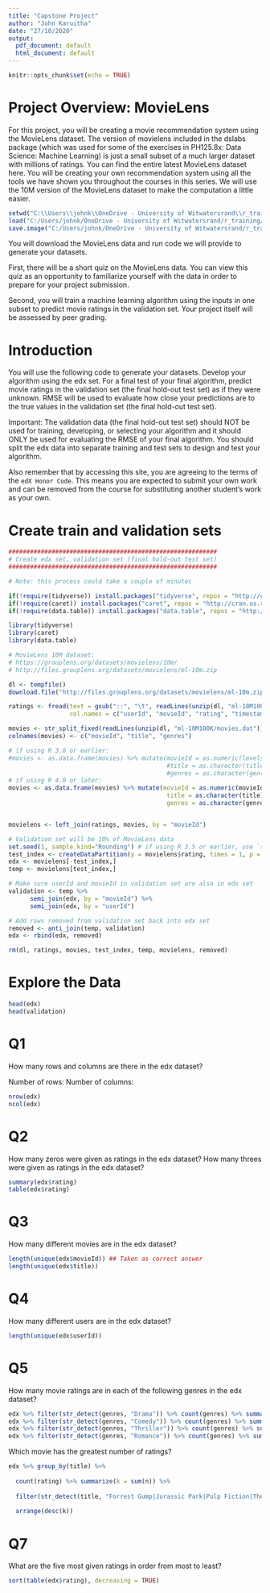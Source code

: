 ---
title: "Capstone Project"
author: "John Karuitha"
date: "27/10/2020"
output:
  pdf_document: default
  html_document: default
---

```{r setup, include=FALSE}
knitr::opts_chunk$set(echo = TRUE)
```

# **Project Overview: MovieLens**
For this project, you will be creating a movie recommendation system using the MovieLens dataset. The version of movielens included in the dslabs package (which was used for some of the exercises in PH125.8x: Data Science: Machine Learning) is just a small subset of a much larger dataset with millions of ratings. You can find the entire latest MovieLens dataset here. You will be creating your own recommendation system using all the tools we have shown you throughout the courses in this series. We will use the 10M version of the MovieLens dataset to make the computation a little easier.

```{r}
setwd("C:\\Users\\johnk\\OneDrive - University of Witwatersrand\\r_training\\capstone")
load("C:/Users/johnk/OneDrive - University of Witwatersrand/r_training/capstone/data.RDA.RData")
save.image("C:/Users/johnk/OneDrive - University of Witwatersrand/r_training/capstone/data.RDA.RData")
```


You will download the MovieLens data and run code we will provide to generate your datasets.

First, there will be a short quiz on the MovieLens data. You can view this quiz as an opportunity to familiarize yourself with the data in order to prepare for your project submission.

Second, you will train a machine learning algorithm using the inputs in one subset to predict movie ratings in the validation set. Your project itself will be assessed by peer grading.

# **Introduction**
You will use the following code to generate your datasets. Develop your algorithm using the edx set. For a final test of your final algorithm, predict movie ratings in the validation set (the final hold-out test set) as if they were unknown. RMSE will be used to evaluate how close your predictions are to the true values in the validation set (the final hold-out test set).

Important: The validation data (the final hold-out test set) should NOT be used for training, developing, or selecting your algorithm and it should ONLY be used for evaluating the RMSE of your final algorithm. You should split the edx data into separate training and test sets to design and test your algorithm.

Also remember that by accessing this site, you are agreeing to the terms of the `edX Honor Code`. This means you are expected to submit your own work and can be removed from the course for substituting another student's work as your own.

# **Create train and validation sets**
```{r, eval FALSE}
##########################################################
# Create edx set, validation set (final hold-out test set)
##########################################################

# Note: this process could take a couple of minutes

if(!require(tidyverse)) install.packages("tidyverse", repos = "http://cran.us.r-project.org")
if(!require(caret)) install.packages("caret", repos = "http://cran.us.r-project.org")
if(!require(data.table)) install.packages("data.table", repos = "http://cran.us.r-project.org")

library(tidyverse)
library(caret)
library(data.table)

# MovieLens 10M dataset:
# https://grouplens.org/datasets/movielens/10m/
# http://files.grouplens.org/datasets/movielens/ml-10m.zip

dl <- tempfile()
download.file("http://files.grouplens.org/datasets/movielens/ml-10m.zip", dl)

ratings <- fread(text = gsub("::", "\t", readLines(unzip(dl, "ml-10M100K/ratings.dat"))),
                 col.names = c("userId", "movieId", "rating", "timestamp"))

movies <- str_split_fixed(readLines(unzip(dl, "ml-10M100K/movies.dat")), "\\::", 3)
colnames(movies) <- c("movieId", "title", "genres")

# if using R 3.6 or earlier:
#movies <- as.data.frame(movies) %>% mutate(movieId = as.numeric(levels(movieId))[movieId],
                                            #title = as.character(title),
                                            #genres = as.character(genres))
# if using R 4.0 or later:
movies <- as.data.frame(movies) %>% mutate(movieId = as.numeric(movieId),
                                            title = as.character(title),
                                            genres = as.character(genres))


movielens <- left_join(ratings, movies, by = "movieId")

# Validation set will be 10% of MovieLens data
set.seed(1, sample.kind="Rounding") # if using R 3.5 or earlier, use `set.seed(1)`
test_index <- createDataPartition(y = movielens$rating, times = 1, p = 0.1, list = FALSE)
edx <- movielens[-test_index,]
temp <- movielens[test_index,]

# Make sure userId and movieId in validation set are also in edx set
validation <- temp %>% 
      semi_join(edx, by = "movieId") %>%
      semi_join(edx, by = "userId")

# Add rows removed from validation set back into edx set
removed <- anti_join(temp, validation)
edx <- rbind(edx, removed)

rm(dl, ratings, movies, test_index, temp, movielens, removed)
```

# **Explore the Data**
```{r}
head(edx)
head(validation)
```
# **Q1**
How many rows and columns are there in the edx dataset?

Number of rows:
Number of columns:

```{r}
nrow(edx)
ncol(edx)
```
# **Q2**
How many zeros were given as ratings in the edx dataset?
How many threes were given as ratings in the edx dataset?

```{r}
summary(edx$rating)
table(edx$rating)
```

# **Q3**
How many different movies are in the edx dataset?

```{r}
length(unique(edx$movieId)) ## Taken as correct answer
length(unique(edx$title))
```

# **Q4**
How many different users are in the edx dataset?

```{r}
length(unique(edx$userId))
```

# **Q5**
How many movie ratings are in each of the following genres in the edx dataset?

```{r}
edx %>% filter(str_detect(genres, "Drama")) %>% count(genres) %>% summarize(u = sum(n))
edx %>% filter(str_detect(genres, "Comedy")) %>% count(genres) %>% summarize(v = sum(n))
edx %>% filter(str_detect(genres, "Thriller")) %>% count(genres) %>% summarize(w = sum(n))
edx %>% filter(str_detect(genres, "Romance")) %>% count(genres) %>% summarize(x = sum(n))
```

Which movie has the greatest number of ratings?

```{r}
edx %>% group_by(title) %>% 
  
  count(rating) %>% summarize(k = sum(n)) %>% 
  
  filter(str_detect(title, "Forrest Gump|Jurassic Park|Pulp Fiction|The Shawshank Redemption|Speed 2: Cruise Control")) %>% 
  
  arrange(desc(k))
```

# **Q7**
What are the five most given ratings in order from most to least?

```{r}
sort(table(edx$rating), decreasing = TRUE)
```

